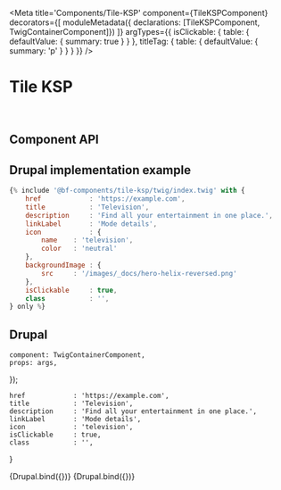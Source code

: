 


<Meta
    title='Components/Tile-KSP'
    component={TileKSPComponent}
    decorators={[
        moduleMetadata({ declarations: [TileKSPComponent, TwigContainerComponent]})
    ]}
    argTypes={{
        isClickable: {
            table: { defaultValue: { summary: true } }
        },
        titleTag: {
            table: { defaultValue: { summary: 'p' } }
        }
    }}
/>


# Tile KSP

<br/>



## Component API

<Props of={TileKSPComponent} />



## Drupal implementation example

```jsx
{% include '@bf-components/tile-ksp/twig/index.twig' with {
    href            : 'https://example.com',
    title           : 'Television',
    description     : 'Find all your entertainment in one place.',
    linkLabel       : 'Mode details',
    icon            : {
        name    : 'television',
        color   : 'neutral'
    },
    backgroundImage : {
        src     : '/images/_docs/hero-helix-reversed.png'
    },
    isClickable     : true,
    class           : '',
} only %}
```



## Drupal

    component: TwigContainerComponent,
    props: args,
});

    href            : 'https://example.com',
    title           : 'Television',
    description     : 'Find all your entertainment in one place.',
    linkLabel       : 'Mode details',
    icon            : 'television',
    isClickable     : true,
    class           : '',
}

<Canvas withSource='none'>
    <Story
        name='Drupal'
        height='600px'
        args={{
            elementPath: 'components/tile-ksp/_doc/template.drupal',
            ...commonProps
        }}
    >
        {Drupal.bind({})}
    </Story>
</Canvas>

<Canvas withSource='none'>
    <Story
        name='Drupal - With backgroundImage'
        height='600px'
        args={{
            elementPath: 'components/tile-ksp/_doc/template.drupal',
            ...commonProps,
            icon            : {
                name    : 'television',
                color   : 'neutral'
            },
            backgroundImage: {
                src: '/images/_docs/hero-helix-reversed.png'
            },
            reversed: true
        }}
    >
        {Drupal.bind({})}
    </Story>
</Canvas>
